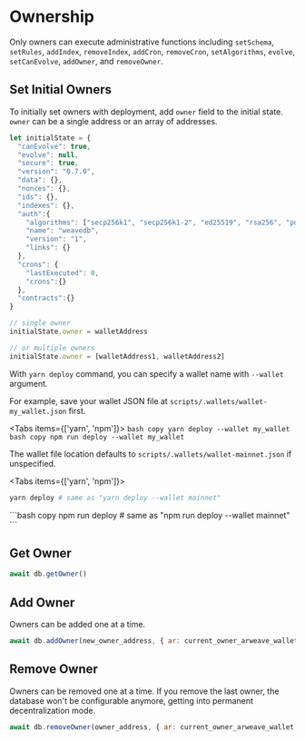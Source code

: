 
# Ownership

Only owners can execute administrative functions including `setSchema`, `setRules`, `addIndex`, `removeIndex`, `addCron`, `removeCron`, `setAlgorithms`, `evolve`, `setCanEvolve`, `addOwner`, and `removeOwner`.

## Set Initial Owners

To initially set owners with deployment, add `owner` field to the initial state. `owner` can be a single address or an array of addresses.

```js copy
let initialState = {
  "canEvolve": true,
  "evolve": null,
  "secure": true,
  "version": "0.7.0",
  "data": {},
  "nonces": {},
  "ids": {},
  "indexes": {},
  "auth":{
    "algorithms": ["secp256k1", "secp256k1-2", "ed25519", "rsa256", "poseidon"],
    "name": "weavedb",
    "version": "1",
    "links": {}
  },
  "crons": {
    "lastExecuted": 0,
    "crons":{}
  },
  "contracts":{}
}

// single owner
initialState.owner = walletAddress

// or multiple owners
initialState.owner = [walletAddress1, walletAddress2]
```
With `yarn deploy` command, you can specify a wallet name with `--wallet` argument.

For example, save your wallet JSON file at `scripts/.wallets/wallet-my_wallet.json` first.

<Tabs items={['yarn', 'npm']}>
  <Tab>
    ```bash copy
    yarn deploy --wallet my_wallet
    ```
  </Tab>
  <Tab>
    ```bash copy
    npm run deploy --wallet my_wallet
    ```
  </Tab>
</Tabs>

The wallet file location defaults to `scripts/.wallets/wallet-mainnet.json` if unspecified.

<Tabs items={['yarn', 'npm']}>
  <Tab>
  ```bash copy
  yarn deploy # same as "yarn deploy --wallet mainnet"
  ```
  </Tab>
  <Tab>
  ```bash copy
  npm run deploy # same as "npm run deploy --wallet mainnet"
  ```
  </Tab>
</Tabs>

## Get Owner

```js copy
await db.getOwner()
```

## Add Owner

Owners can be added one at a time.

```js copy
await db.addOwner(new_owner_address, { ar: current_owner_arweave_wallet })
```

## Remove Owner

Owners can be removed one at a time. If you remove the last owner, the database won't be configurable anymore, getting into permanent decentralization mode.

```js copy
await db.removeOwner(owner_address, { ar: current_owner_arweave_wallet })
```
